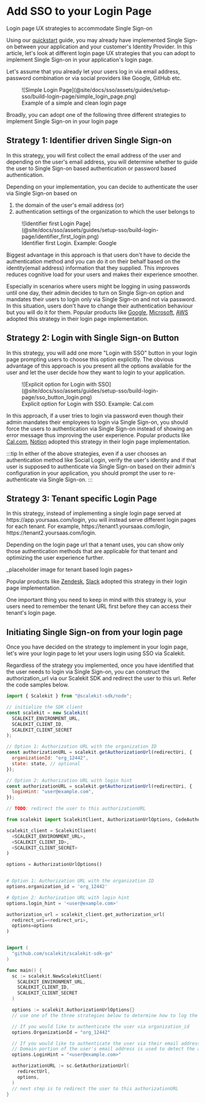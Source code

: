 
# Add SSO to your Login Page
<Subtitle>Login page UX strategies to accommodate Single Sign-on</Subtitle>

Using our [quickstart](/sso/quickstart) guide, you may already have implemented Single Sign-on between your application and your customer's Identity Provider. In this article, let's look at different login page UX strategies that you can adopt to implement Single Sign-on in your application's login page.

Let's assume that you already let your users log in via email address, password combination or via social providers like Google, GitHub etc.

<figure className="width-50">![Simple Login Page](@site/docs/sso/assets/guides/setup-sso/build-login-page/simple_login_page.png)<figcaption>Example of a simple and clean login page</figcaption></figure>

Broadly, you can adopt one of the following three different strategies to implement Single Sign-on in your login page

## Strategy 1: Identifier driven Single Sign-on
In this strategy, you will first collect the email address of the user and depending on the user's email address, you will determine whether to guide the user to Single Sign-on based authentication or password based authentication.

Depending on your implementation, you can decide to authenticate the user via Single Sign-on based on
1. the domain of the user's email address (or)
2. authentication settings of the organization to which the user belongs to

<figure>![Identifier first Login Page](@site/docs/sso/assets/guides/setup-sso/build-login-page/identifier_first_login.png)<figcaption>Identifier first Login. Example: Google</figcaption></figure>

Biggest advantage in this approach is that users don't have to decide the authentication method and you can do it on their behalf based on the identity(email address) information that they supplied. This improves reduces cognitive load for your users and makes their experience smoother.

Especially in scenarios where users might be logging in using passwords until one day, their admin decides to turn on Single Sign-on option and mandates their users to login only via Single Sign-on and not via password. In this situation, users don't have to change their authentication behaviour but you will do it for them. Popular products like [Google](https://accounts.google.com), [Microsoft](https://login.microsoftonline.com), [AWS](https://console.aws.amazon.com/console/) adopted this strategy in their login page implementation.


## Strategy 2: Login with Single Sign-on Button
In this strategy, you will add one more "Login with SSO" button in your login page prompting users to choose this option explicitly. The obvious advantage of this approach is you present all the options available for the user and let the user decide how they want to login to your application.

<figure className="width-50">![Explicit option for Login with SSO](@site/docs/sso/assets/guides/setup-sso/build-login-page/sso_button_login.png)<figcaption>Explicit option for Login with SSO. Example: Cal.com</figcaption></figure>

In this approach, if a user tries to login via password even though their admin mandates their employees to login via Single Sign-on, you should force the users to authentication via Single Sign-on instead of showing an error message thus improving the user experience. Popular products like [Cal.com](https://app.cal.com/auth/login), [Notion](https://www.notion.so/login) adopted this strategy in their login page implementation.

:::tip
In either of the above strategies, even if a user chooses an authentication method like Social Login, verify the user's identity and if that user is supposed to authenticate via Single Sign-on based on their admin's configuration in your application, you should prompt the user to re-authenticate via Single Sign-on.
:::

## Strategy 3: Tenant specific Login Page
In this strategy, instead of implementing a single login page served at https:<span></span>//app.yoursaas.com/login, you will instead serve different login pages for each tenant. For example, https://<span></span>tenant1.yoursaas.com/login, https://<span></span>tenant2.yoursaas.com/login.

Depending on the login page url that a tenant uses, you can show only those authentication methods that are applicable for that tenant and optimizing the user experience further.

_placeholder image for tenant based login pages>

Popular products like [Zendesk](https://www.zendesk.com/in/login/), [Slack](https://scalekit.slack.com/) adopted this strategy in their login page implementation.

One important thing you need to keep in mind with this strategy is, your users need to remember the tenant URL first before they can access their tenant's login page.

## Initiating Single Sign-on from your login page
Once you have decided on the strategy to implement in your login page, let's wire your login page to let your users login using SSO via Scalekit.

Regardless of the strategy you implemented, once you have identified that the user needs to login via Single Sign-on, you can construct the authorization_url via our Scalekit SDK and redirect the user to this url. Refer the code samples below.


<Tabs groupId="tech-stack" queryString>
<TabItem value="nodejs" label="Node.js">

```javascript showLineNumbers
import { Scalekit } from "@scalekit-sdk/node";

// initialize the SDK client
const scalekit = new Scalekit(
  SCALEKIT_ENVIRONMENT_URL,
  SCALEKIT_CLIENT_ID,
  SCALEKIT_CLIENT_SECRET
);

// Option 1: Authorization URL with the organization ID
const authorizationURL = scalekit.getAuthorizationUrl(redirectUri, {
  organizationId: "org_12442",
  state: state, // optional
});

// Option 2: Authorization URL with login hint
const authorizationURL = scalekit.getAuthorizationUrl(redirectUri, {
  loginHint: "user@example.com",
});

// TODO: redirect the user to this authorizationURL
```

</TabItem>
<TabItem value="py" label="Python">

```python showLineNumbers
from scalekit import ScalekitClient, AuthorizationUrlOptions, CodeAuthenticationOptions

scalekit_client = ScalekitClient(
  <SCALEKIT_ENVIRONMENT_URL>,
  <SCALEKIT_CLIENT_ID>,
  <SCALEKIT_CLIENT_SECRET>
)

options = AuthorizationUrlOptions()


# Option 1: Authorization URL with the organization ID
options.organization_id = 'org_12442'

# Option 2: Authorization URL with login hint
options.login_hint = '<user@example.com>'

authorization_url = scalekit_client.get_authorization_url(
  redirect_uri=<redirect_uri>,
  options=options
)
```

</TabItem>
<TabItem value="golang" label="Go">

```go showLineNumbers

import (
  "github.com/scalekit/scalekit-sdk-go"
)

func main() {
  sc := scalekit.NewScalekitClient(
    SCALEKIT_ENVIRONMENT_URL,
    SCALEKIT_CLIENT_ID,
    SCALEKIT_CLIENT_SECRET
  )

  options := scalekit.AuthorizationUrlOptions{}
  // use one of the three strategies below to determine how to log the user in.

  // If you would like to authenticate the user via organization_id
  options.OrganizationId = "org_12442"

  // If you would like to authenticate the user via their email address
  // Domain portion of the user's email address is used to detect the appropriate enterprise SSO connection
  options.LoginHint = "<user@example.com>"

  authorizationURL := sc.GetAuthorizationUrl(
    redirectUrl,
    options,
  )
  // next step is to redirect the user to this authorizationURL
}
```

</TabItem>
</Tabs>
